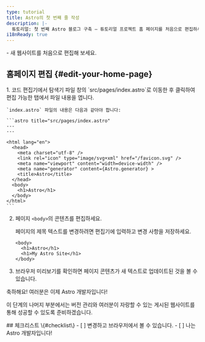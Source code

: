 ```yaml
---
type: tutorial
title: Astro의 첫 번째 줄 작성
description: |-
  튜토리얼: 첫 번째 Astro 블로그 구축 — 튜토리얼 프로젝트 홈 페이지를 처음으로 편집하세요.
i18nReady: true
---
```




<PreCheck>
  - 새 웹사이트를 처음으로 편집해 보세요.
</PreCheck>

## 홈페이지 편집 \{#edit-your-home-page\}

<Steps>
1. 코드 편집기에서 탐색기 파일 창의 `src/pages/index.astro`로 이동한 후 클릭하여 편집 가능한 탭에서 파일 내용을 엽니다.

    `index.astro` 파일의 내용은 다음과 같아야 합니다:

    ```astro title="src/pages/index.astro"
    ---
    ---

    <html lang="en">
      <head>
        <meta charset="utf-8" />
        <link rel="icon" type="image/svg+xml" href="/favicon.svg" />
        <meta name="viewport" content="width=device-width" />
        <meta name="generator" content={Astro.generator} >
        <title>Astro</title>
      </head>
      <body>
        <h1>Astro</h1>
      </body>
    </html>
    ```

2. 페이지 `<body>`의 콘텐츠를 편집하세요.

    페이지의 제목 텍스트를 변경하려면 편집기에 입력하고 변경 사항을 저장하세요.

    ```astro title="src/pages/index.astro" del={2} ins={3}
    <body>
      <h1>Astro</h1>
      <h1>My Astro Site</h1>
    </body>
    ```

3. 브라우저 미리보기를 확인하면 페이지 콘텐츠가 새 텍스트로 업데이트된 것을 볼 수 있습니다.
</Steps>

축하해요! 여러분은 이제 Astro 개발자입니다!

이 단계의 나머지 부분에서는 버전 관리와 여러분이 자랑할 수 있는 게시된 웹사이트를 통해 성공할 수 있도록 준비하겠습니다.

<Box icon="check-list">
## 체크리스트 \{#checklist\}

<Checklist>
- [ ] 변경하고 브라우저에서 볼 수 있습니다.
- [ ] 나는 Astro 개발자입니다!
</Checklist>
</Box>
